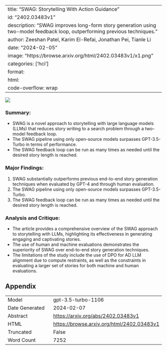 
---
title: "SWAG: Storytelling With Action Guidance"
id: "2402.03483v1"
description: "SWAG improves long-form story generation using two-model feedback loop, outperforming previous techniques."
author: Zeeshan Patel, Karim El-Refai, Jonathan Pei, Tianle Li
date: "2024-02-05"
image: "https://browse.arxiv.org/html/2402.03483v1/x1.png"
categories: ['hci']
format:
  html:
    code-overflow: wrap
---

![](https://browse.arxiv.org/html/2402.03483v1/x1.png)

### **Summary:**
- SWAG is a novel approach to storytelling with large language models (LLMs) that reduces story writing to a search problem through a two-model feedback loop.
- The SWAG pipeline using only open-source models surpasses GPT-3.5-Turbo in terms of performance.
- The SWAG feedback loop can be run as many times as needed until the desired story length is reached.

### **Major Findings:**
1. SWAG substantially outperforms previous end-to-end story generation techniques when evaluated by GPT-4 and through human evaluation.
2. The SWAG pipeline using only open-source models surpasses GPT-3.5-Turbo.
3. The SWAG feedback loop can be run as many times as needed until the desired story length is reached.

### **Analysis and Critique:**
- The article provides a comprehensive overview of the SWAG approach to storytelling with LLMs, highlighting its effectiveness in generating engaging and captivating stories.
- The use of human and machine evaluations demonstrates the superiority of SWAG over end-to-end story generation techniques.
- The limitations of the study include the use of DPO for AD LLM alignment due to compute restraints, as well as the constraints in evaluating a larger set of stories for both machine and human evaluations.

## Appendix

|          |          |
|----------|----------|
| Model     | gpt-3.5-turbo-1106       |
| Date Generated     | 2024-02-07       |
| Abstract | [https://arxiv.org/abs/2402.03483v1](https://arxiv.org/abs/2402.03483v1)        |
| HTML     | [https://browse.arxiv.org/html/2402.03483v1](https://browse.arxiv.org/html/2402.03483v1)       |
| Truncated       | False       |
| Word Count       | 7252       |